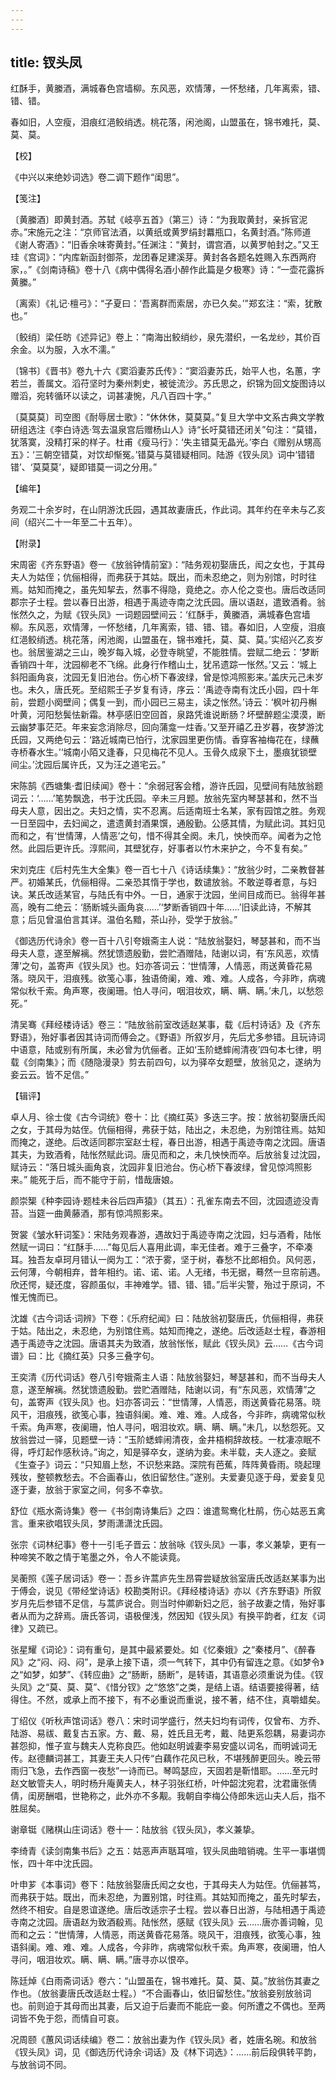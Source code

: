 ```yaml
---
---
---
```

title: 钗头凤
---







红酥手，黄縢酒，满城春色宫墙柳。东风恶，欢情薄，一怀愁绪，几年离索，错、错、错。

春如旧，人空瘦，泪痕红浥鲛绡透。桃花落，闲池阁，山盟虽在，锦书难托，莫、莫、莫。

【校】

《中兴以来绝妙词选》卷二调下题作“闺思”。

【笺注】

〔黄縢酒〕即黄封酒。苏轼《岐亭五首》（第三）诗：“为我取黄封，亲拆官泥赤。”宋施元之注：“京师官法酒，以黄纸或黄罗绢封羃瓶口，名黄封酒。”陈师道《谢人寄酒》：“旧香余味寄黄封。”任渊注：“黄封，谓宫酒，以黄罗帕封之。”又王珪《宫词》：“内库新函封御茶，龙团春足建溪芽。黄封各各题名姓赐入东西两府家，。”《剑南诗稿》卷十八《病中偶得名酒小醉作此篇是夕极寒》诗：“一壶花露拆黄縢。”

〔离索〕《礼记·檀弓》：“子夏曰：‘吾离群而索居，亦已久矣。’”郑玄注：“索，犹散也。”

〔鲛绡〕梁任昉《述异记》卷上：“南海出鲛绡纱，泉先潜织，一名龙纱，其价百余金。以为服，入水不濡。”

〔锦书〕《晋书》卷九十六《窦滔妻苏氏传》：“窦滔妻苏氏，始平人也，名蕙，字若兰，善属文。滔苻坚时为秦州刺史，被徙流沙。苏氏思之，织锦为回文旋图诗以赠滔，宛转循环以读之，词甚凄惋，凡八百四十字。”

〔莫莫莫〕司空图《耐辱居士歌》：“休休休，莫莫莫。”复旦大学中文系古典文学教研组选注《李白诗选·驾去温泉宫后赠杨山人》诗“长吁莫错还闭关”句注：“莫错，犹落寞，没精打采的样子。杜甫《瘦马行》：‘失主错莫无晶光。’李白《赠别从甥高五》：‘三朝空错莫，对饮却惭冤。’错莫与莫错疑相同。陆游《钗头凤》词中‘错错错’、‘莫莫莫’，疑即错莫一词之分用。”

【编年】

务观二十余岁时，在山阴游沈氏园，遇其故妻唐氏，作此词。其年约在辛未与乙亥间（绍兴二十一年至二十五年）。

【附录】

宋周密《齐东野语》卷一《放翁钟情前室》：“陆务观初娶唐氏，闳之女也，于其母夫人为姑侄；伉俪相得，而弗获于其姑。既出，而未忍绝之，则为别馆，时时往焉。姑知而掩之，虽先知挈去，然事不得隐，竟绝之。亦人伦之变也。唐后改适同郡宗子士程。尝以春日出游，相遇于禹迹寺南之沈氏园。唐以语赵，遣致酒肴。翁怅然久之，为赋《钗头凤》一词题园壁间云：‘红酥手，黄縢酒，满城春色宫墙柳。东风恶，欢情薄，一怀愁绪，几年离索，错、错、错。春如旧，人空瘦，泪痕红浥鲛绡透。桃花落，闲池阁，山盟虽在，锦书难托，莫、莫、莫。’实绍兴乙亥岁也。翁居鉴湖之三山，晚岁每入城，必登寺眺望，不能胜情。尝赋二绝云：‘梦断香销四十年，沈园柳老不飞绵。此身行作稽山土，犹吊遗踪一怅然。’又云：‘城上斜阳画角哀，沈园无复旧池台。伤心桥下春波绿，曾是惊鸿照影来。’盖庆元己未岁也。未久，唐氏死。至绍熙壬子岁复有诗，序云：‘禹迹寺南有沈氏小园，四十年前，尝题小阕壁间；偶复一到，而小园已三易主，读之怅然。’诗云：‘枫叶初丹槲叶黄，河阳愁鬓怯新霜。林亭感旧空回首，泉路凭谁说断肠？坏壁醉题尘漠漠，断云幽梦事茫茫。年来妄念消除尽，回向蒲龛一炷香。’又至开禧乙丑岁暮，夜梦游沈氏园，又两绝句云：‘路近城南已怕行，沈家园里更伤情。香穿客袖梅花在，绿蘸寺桥春水生。’‘城南小陌又逢春，只见梅花不见人。玉骨久成泉下土，墨痕犹锁壁间尘。’沈园后属许氏，又为汪之道宅云。”

宋陈鹄《西塘集·耆旧续闻》卷十：“余弱冠客会稽，游许氏园，见壁间有陆放翁题词云：‘……’笔势飘逸，书于沈氏园。辛未三月题。放翁先室内琴瑟甚和，然不当母夫人意，因出之。夫妇之情，实不忍离。后适南班士名某，家有园馆之胜。务观一日至园中，去妇闻之，遣遗黄封酒果馔，通殷勤。公感其情，为赋此词。其妇见而和之，有‘世情薄，人情恶’之句，惜不得其全阕。未几，怏怏而卒。闻者为之怆然。此园后更许氏。淳熙间，其壁犹存，好事者以竹木来护之，今不复有矣。”

宋刘克庄《后村先生大全集》卷一百七十八《诗话续集》：“放翁少时，二亲教督甚严。初婚某氏，伉俪相得。二亲恐其惰于学也，数谴放翁。不敢逆尊者意，与妇诀。某氏改适某官，与陆氏有中外。一日，通家于沈园，坐间目成而已。翁得年甚高，晚有二绝云：‘肠断城头画角哀……’‘梦断香销四十年……’旧读此诗，不解其意；后见曾温伯言其详。温伯名黯，茶山孙，受学于放翁。”

《御选历代诗余》卷一百十八引夸娥斋主人说：“陆放翁娶妇，琴瑟甚和，而不当母夫人意，遂至解褵。然犹馈遗殷勤，尝贮酒赠陆，陆谢以词，有‘东风恶，欢情薄’之句，盖寄声《钗头凤》也。妇亦答词云：‘世情薄，人情恶，雨送黄昏花易落。晓风干，泪痕残。欲笺心事，独语倚阑，难、难、难。人成各，今非昨，病魂常似秋千索。角声寒，夜阑珊。怕人寻问，咽泪妆欢，瞒、瞒、瞒。’未几，以愁怨死。”

清吴骞《拜经楼诗话》卷三：“陆放翁前室改适赵某事，载《后村诗话》及《齐东野语》，殆好事者因其诗词而傅会之。《野语》所叙岁月，先后尤多参错。且玩诗词中语意，陆或别有所属，未必曾为伉俪者。正如‘玉阶蟋蟀闹清夜’四句本七律，明载《剑南集》；而《随隐漫录》剪去前四句，以为驿卒女题壁，放翁见之，遂纳为妾云云。皆不足信。”

【辑评】

卓人月、徐士俊《古今词统》卷十：比《摘红英》多迭三字。按：放翁初娶唐氏闳之女，于其母为姑侄。伉俪相得，弗获于姑，陆出之，未忍绝，为别馆往焉。姑知而掩之，遂绝。后改适同郡宗室赵士程，春日出游，相遇于禹迹寺南之沈园。唐语其夫，为致酒肴，陆怅然赋此词。唐见而和之，未几怏怏而卒。后放翁复过沈园，赋诗云：“落日城头画角哀，沈园非复旧池台。伤心桥下春波绿，曾见惊鸿照影来。” 能死于后，而不能守于前，惜哉唐娘。

颜崇榘《种李园诗·题桂未谷后四声猿》（其五）：孔雀东南去不回，沈园遗迹没青苔。当筵一曲黄藤酒，那有惊鸿照影来。

贺裳《皱水轩词筌》：宋陆务观春游，遇故妇于禹迹寺南之沈园，妇与酒肴，陆怅然赋一词曰：“红酥手……”每见后人喜用此调，率无佳者。难于三叠字，不牵凑耳。独吾友卓珂月错认一阕为工：“浓于雾，坚于树，春愁不比郎相负。风何恶，云何薄，今朝相弃，昔年相约。诺、诺、诺。人无绪，书无据，蓦然一旦帘前遇。欣还愕，疑还度，容颜虽似，丰神难学。错、错、错。”后半尖警，殆过于原词，不惟无愧而已。

沈雄《古今词话·词辨》下卷：《乐府纪闻》曰：陆放翁初娶唐氏，伉俪相得，弗获于姑。陆出之，未忍绝，为别馆住焉。姑知而掩之，遂绝。后改适赵士程，春游相遇于禹迹寺之沈园。唐语其夫为致酒，放翁怅怅，赋此《钗头凤》云……《古今词谱》曰：比《摘红英》只多三叠字句。

王奕清《历代词话》卷八引夸娥斋主人语：陆放翁娶妇，琴瑟甚和，而不当母夫人意，遂至解褵。然犹馈遗殷勤。尝贮酒赠陆，陆谢以词，有“东风恶，欢情薄”之句，盖寄声《钗头凤》也。妇亦答词云：“世情薄，人情恶，雨送黄昏花易落。晓风干，泪痕残，欲笺心事，独语斜阑。难、难、难。人成各，今非昨，病魂常似秋千索。角声寒，夜阑珊，怕人寻问，咽泪妆欢。瞒、瞒、瞒。”未几，以愁怨死。又放翁尝过一驿，见题壁一诗：“玉阶蟋蟀闹清夜，金井梧桐辞故枝。一枕凄凉眠不得，呼灯起作感秋诗。”询之，知是驿卒女，遂纳为妾。未半载，夫人逐之。妾赋《生查子》词云：“只知眉上愁，不识愁来路。深院有芭蕉，阵阵黄昏雨。晓起理残妆，整顿教愁去。不合画春山，依旧留愁住。”遂别。夫爱妻见逐于母，爱妾复见逐于妻，放翁于家室之间，何多不幸欤。

舒位《瓶水斋诗集》卷一《书剑南诗集后》之四：谁遣鸳鸯化杜鹃，伤心姑恶五禽言。重来欲唱钗头凤，梦雨潇潇沈氏园。

张宗《词林纪事》卷十一引毛子晋云：放翁咏《钗头凤》一事，孝义兼挚，更有一种啼笑不敢之情于笔墨之外，令人不能读竟。

吴蘅照《莲子居词话》卷一：吾乡许蒿庐先生昂霄尝疑放翁室唐氏改适赵某事为出于傅会，说见《带经堂诗话》校勘类附识。《拜经楼诗话》亦以《齐东野语》所叙岁月先后参错不足信，与蒿庐说合。则当时仲卿新妇之厄，翁子故妻之情，殆好事者从而为之辞焉。唐氏答词，语极俚浅，然因知《钗头凤》有换平韵者，红友《词律》又疏已。

张星耀《词论》：词有重句，是其中最紧要处。如《忆秦娥》之“秦楼月”、《醉春风》之“闷、闷、闷”，是承上接下语，须一气转下，其中仍有留连之意。《如梦令》之“如梦，如梦”、《转应曲》之“肠断，肠断”，是转语，其语意必须重说为佳。《钗头凤》之“莫、莫、莫”、《惜分钗》之“悠悠”之类，是结上语。结语要接得著，结得住。不然，或承上而不接下，有不必重说而重说，接不著，结不住，真嚼蜡矣。

丁绍仪《听秋声馆词话》卷八：宋时词学盛行，然夫妇均有词传，仅曾布、方乔、陆游、易祓、戴复古五家。方、戴、易，姓氏且无考，戴、陆更系怨耦，易妻词亦甚怨抑，惟子宣与魏夫人克称良匹。他如赵明诚妻李易安盛以词名，而明诚词无传。赵德麟词甚工，其妻王夫人只传“白藕作花风已秋，不堪残醉更回头。晚云带雨归飞急，去作西窗一夜愁”一诗而已。琴鸣瑟应，天固若是靳惜耶。……至元时赵文敏管夫人，明时杨升庵黄夫人，林子羽张红桥，叶仲韶沈宛君，沈君庸张倩倩，闺房酬唱，世艳称之，此外亦不多觏。我朝自李梅公侍郎朱远山夫人后，指不胜屈矣。

谢章铤《赌棋山庄词话》卷十一：陆放翁《钗头凤》，孝义兼挚。

李绮青《读剑南集书后》之五：姑恶声声聒耳喧，钗头凤曲暗销魂。生平一事堪惆怅，四十年中沈氏园。

叶申芗《本事词》卷下：陆放翁娶唐氏闳之女也，于其母夫人为姑侄。伉俪甚笃，而弗获于姑。既出，而未忍绝，为置别馆，时往焉。其姑知而掩之，虽先时挈去，然终不相安。自是恩谊遂绝。唐后改适宗子士程。尝以春日出游，与陆相遇于禹迹寺南之沈园。唐语赵为致酒殽焉。陆怅然，感赋《钗头凤》云……唐亦善词翰，见而和之云：“世情薄，人情恶，雨送黄昏花易落。晓风干，泪痕残，欲笺心事，独语斜阑。难、难、难。人成各，今非昨，病魂常似秋千索。角声寒，夜阑珊，怕人寻问，咽泪妆欢。瞒、瞒、瞒。”唐寻亦以恨卒。

陈廷焯《白雨斋词话》卷六：“山盟虽在，锦书难托。莫、莫、莫。”放翁伤其妻之作也。（放翁妻唐氏改适赵士程。）“不合画春山，依旧留愁住。”放翁妾别放翁词也。前则迫于其母而出其妻，后又迫于后妻而不能庇一妾。何所遭之不偶也。至两词皆不免于怨，而情自可哀。

况周颐《蕙风词话续编》卷二：放翁出妻为作《钗头凤》者，姓唐名琬。和放翁《钗头凤》词，见《御选历代诗余·词话》及《林下词选》：……前后段俱转平韵，与放翁词不同。